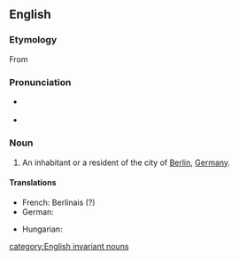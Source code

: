 {{also|berlinese}}
==English==

===Etymology===
From {{suffix|Berlin|ese}}

===Pronunciation===
* {{a|UK}} {{IPA|/bɜː(ɹ).lɪn.iːz/}}
* {{rhymes|iːz}}

===Noun===
{{en-noun|Berlinese}}

# An inhabitant or a resident of the city of [[Berlin]], [[Germany]].

====Translations====
{{trans-top|an inhabitant or a resident of the city of Berlin, Germany}}
* French: Berlinais (?)
* German: {{t+|de|Berliner}}
{{trans-mid}}
* Hungarian: {{t|hu|berlini}}
{{trans-bottom}}

[[category:English invariant nouns]]